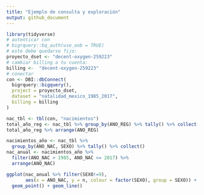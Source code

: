 ```yaml
---
title: "Ejemplo de consulta y exploración"
output: github_document
---
```


```r
library(tidyverse)
# autenticar con
# bigrquery::bq_auth(use_oob = TRUE)
# este debe quedarse fijo:
proyecto_dset <- "decent-oxygen-259223"
# cambiar billing a tu cuenta:
billing <-  "decent-oxygen-259223"
# conectar
con <- DBI::dbConnect(
  bigrquery::bigquery(),
  project = proyecto_dset,
  dataset = "natalidad_mexico_1985_2017",
  billing = billing
)
```

```r
nac_tbl <- tbl(con, "nacimientos")
total_año_reg <- nac_tbl %>% group_by(ANO_REG) %>% tally() %>% collect()
total_año_reg %>% arrange(ANO_REG)
```



```r
nacimientos_año <- nac_tbl %>% 
  group_by(ANO_NAC, SEXO) %>% tally() %>% collect()
nac_anual <- nacimientos_año %>% 
  filter(ANO_NAC > 1985, ANO_NAC <= 2017) %>% 
  arrange(ANO_NAC)
```

```r
ggplot(nac_anual %>% filter(SEXO!=9), 
       aes(x = ANO_NAC, y = n, colour = factor(SEXO), group = SEXO)) + 
  geom_point() + geom_line() 
```